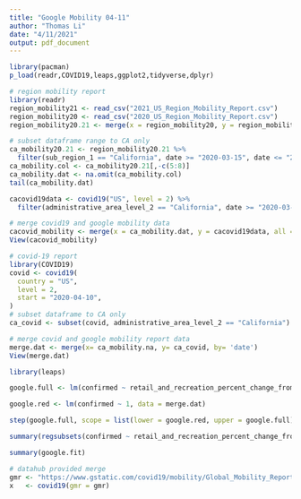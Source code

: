 ```yaml
---
title: "Google Mobility 04-11"
author: "Thomas Li"
date: "4/11/2021"
output: pdf_document
---
```

```r
library(pacman)
p_load(readr,COVID19,leaps,ggplot2,tidyverse,dplyr)

```


```r
# region mobility report
library(readr)
region_mobility21 <- read_csv("2021_US_Region_Mobility_Report.csv")
region_mobility20 <- read_csv("2020_US_Region_Mobility_Report.csv")
region_mobility20.21 <- merge(x = region_mobility20, y = region_mobility21, all = T)
```

```r
# subset dataframe range to CA only
ca_mobility20.21 <- region_mobility20.21 %>% 
  filter(sub_region_1 == "California", date >= "2020-03-15", date <= "2021-03-15")
ca_mobility.col <- ca_mobility20.21[,-c(5:8)]
ca_mobility.dat <- na.omit(ca_mobility.col)
tail(ca_mobility.dat)
```


```r
cacovid19data <- covid19("US", level = 2) %>% 
  filter(administrative_area_level_2 == "California", date >= "2020-03-15", date <= "2021-03-15")
```


```r
# merge covid19 and google mobility data
cacovid_mobility <- merge(x = ca_mobility.dat, y = cacovid19data, all = T)
View(cacovid_mobility)
```


```r
# covid-19 report
library(COVID19)
covid <- covid19(
  country = "US",
  level = 2,
  start = "2020-04-10",
)
# subset dataframe to CA only
ca_covid <- subset(covid, administrative_area_level_2 == "California")
```


```r
# merge covid and google mobility report data
merge.dat <- merge(x= ca_mobility.na, y= ca_covid, by= 'date')
View(merge.dat)
```


```r
library(leaps)

google.full <- lm(confirmed ~ retail_and_recreation_percent_change_from_baseline + grocery_and_pharmacy_percent_change_from_baseline + parks_percent_change_from_baseline + transit_stations_percent_change_from_baseline + workplaces_percent_change_from_baseline + residential_percent_change_from_baseline, data = merge.dat)

google.red <- lm(confirmed ~ 1, data = merge.dat)

step(google.full, scope = list(lower = google.red, upper = google.full), direction = "backward")

summary(regsubsets(confirmed ~ retail_and_recreation_percent_change_from_baseline + grocery_and_pharmacy_percent_change_from_baseline + parks_percent_change_from_baseline + transit_stations_percent_change_from_baseline + workplaces_percent_change_from_baseline + residential_percent_change_from_baseline, data = merge.dat))
```

```r
summary(google.fit)
```


```r
# datahub provided merge
gmr <- "https://www.gstatic.com/covid19/mobility/Global_Mobility_Report.csv"
x   <- covid19(gmr = gmr)
```

